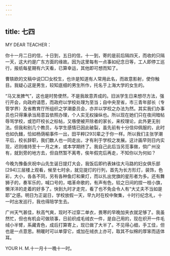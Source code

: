 ```yaml
---
---
---
```

title: 七四
---




MY DEAR TEACHER：

你十一月二日的信，十日到，五日的信，十一到，寄的是前后隔四天，而收的只隔一天，这大约是广东方面的缘故。因为这里每有一点事如纪念日等，工人即停工巡行，报纸每星期有六天看，已算幸运，其他即可想而知了。

曹轶欧的文稿中说□□女校生，也许是知道有人常用此名，而故意影射，使你触目。我疑心这是男生，较知底细的男生所作，托名于上海大学的女生的。

“马又发脾气”，这也是时势使然，不是我故意弄成的。旧派学生日来想尽方法，强行开会，向政府请愿，而政府以学校处理为至当；自中央至省，市三青年部长（专管学界）及省教育厅所组织之学潮委员会，亦并以学校之办法为然。其实我们办事员也只得秉承当局意旨依照办理，个人实无权操纵也。所以现在她们只在夜间暗帖辱骂学校，或恐吓校长之标帖，又嗾使被开除者的家长，来校理论，此外更无别法。但我和别几个教员，与学生感情已因此破裂，虽先前有十分信仰佩服的，此时也如仇雠，恰如杨荫榆事件一出，田平粹[293]辈之于你一样。所以我们主张学潮平后，校长辞职，我们数人也一同走出，才有利于学校之发展。这计画早则日内实现，迟则维持至十一月之末，或本学期终了。我自己此后当另觅事做，倘广州没有，就到旁的地方去，但自然暂不离粤，俟年假完后再走，不知你以为何如？

今晚为豫备庆祝中山先生诞日提灯大会，我饭后即约表妹往大马路的妇女俱乐部[294]三层楼上观看，候至七时余，就见提灯的行列，首先为长方形灯，装饰，色彩，大小，各各不同，另有各种鱼灯和果灯，而以扎出党旗的星形者为多。还有舞狮子的，奏军乐的，喊口号的，唱革命歌的，有声有色，较之日间的捏一枝小旗，懒洋洋的走着的好多了。快到九时才走完，看了也不免会令人有“大丈夫不当如是耶”之感。明日为正诞日，学校放假一天，早九时在校中聚集，十时行纪念礼，十一时出发巡行，我也得陪学生去。

广州天气甚佳，秋高气爽，现时不过穿二单衣，畏寒的早晚加夹衣就足够了。我虽然忙，但也有机会可做琐事，日前织成毛绒衣一件，是自己用的，现在织开一件毛绒小半臂，系藏青色，成后打算寄上，现已做了大半了。不见得心细，手工佳，但也是一点意思。稍暖时可以单穿它，或加在绒衣上亦可，取其不似棉的厚笨而适体耳。

YOUR H. M.十一月十一晚十一时。